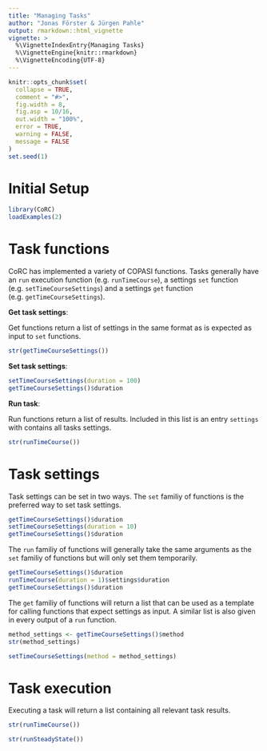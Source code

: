 ```yaml
---
title: "Managing Tasks"
author: "Jonas Förster & Jürgen Pahle"
output: rmarkdown::html_vignette
vignette: >
  %\VignetteIndexEntry{Managing Tasks}
  %\VignetteEngine{knitr::rmarkdown}
  %\VignetteEncoding{UTF-8}
---
```


```r
knitr::opts_chunk$set(
  collapse = TRUE,
  comment = "#>",
  fig.width = 8,
  fig.asp = 10/16,
  out.width = "100%",
  error = TRUE,
  warning = FALSE,
  message = FALSE
)
set.seed(1)
```

# Initial Setup

```r
library(CoRC)
loadExamples(2)
```

# Task functions

CoRC has implemented a variety of COPASI functions.
Tasks generally have an `run` execution function (e.g. `runTimeCourse`), a settings `set` function (e.g. `setTimeCourseSettings`) and a settings `get` function (e.g. `getTimeCourseSettings`).

**Get task settings**:

Get functions return a list of settings in the same format as is expected as input to `set` functions.

```r
str(getTimeCourseSettings())
```

**Set task settings**:

```r
setTimeCourseSettings(duration = 100)
getTimeCourseSettings()$duration
```

**Run task**:

Run functions return a list of results.
Included in this list is an entry `settings` with contains all tasks settings.

```r
str(runTimeCourse())
```

# Task settings

Task settings can be set in two ways.
The `set` familiy of functions is the preferred way to set task settings.

```r
getTimeCourseSettings()$duration
setTimeCourseSettings(duration = 10)
getTimeCourseSettings()$duration
```

The `run` familiy of functions will generally take the same arguments as the `set` familiy of functions but will only set them temporarily.

```r
getTimeCourseSettings()$duration
runTimeCourse(duration = 1)$settings$duration
getTimeCourseSettings()$duration
```

The `get` familiy of functions will return a list that can be used as a template for calling functions that expect settings as input.
A similar list is also given in every output of a `run` function.

```r
method_settings <- getTimeCourseSettings()$method
str(method_settings)

setTimeCourseSettings(method = method_settings)
```

# Task execution

Executing a task will return a list containing all relevant task results.

```r
str(runTimeCourse())

str(runSteadyState())
```
